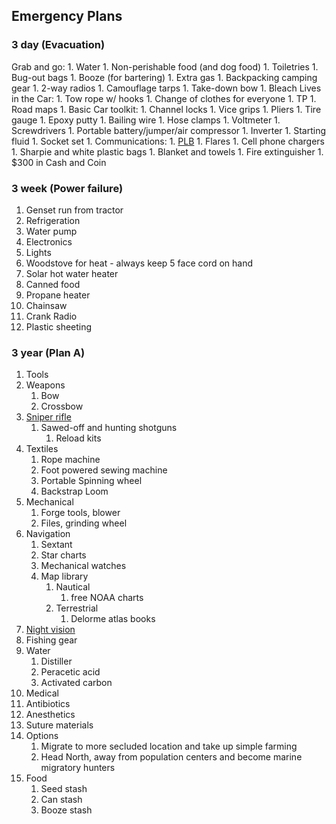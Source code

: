 
##  Emergency Plans 

###  3 day (Evacuation) 
Grab and go:
1. Water
1. Non-perishable food (and dog food)
1. Toiletries
1. Bug-out bags
1. Booze (for bartering)
1. Extra gas
1. Backpacking camping gear
1. 2-way radios
1. Camouflage tarps
1. Take-down bow
1. Bleach
Lives in the Car:
1. Tow rope w/ hooks
1. Change of clothes for everyone
1. TP
1. Road maps
1. Basic Car toolkit:
    1. Channel locks
    1. Vice grips
    1. Pliers
    1. Tire gauge
    1. Epoxy putty
    1. Bailing wire
    1. Hose clamps
    1. Voltmeter
    1. Screwdrivers
    1. Portable battery/jumper/air compressor
    1. Inverter
    1. Starting fluid
    1. Socket set
1. Communications:
1. [PLB](./._RoboticsProjects016.html#___sec15)
    1. Flares
    1. Cell phone chargers
    1. Sharpie and white plastic bags
1. Blanket and towels
1. Fire extinguisher
1. \$300 in Cash and Coin


###  3 week (Power failure) 
1. Genset run from tractor
  1. Refrigeration
  1. Water pump
  1. Electronics
  1. Lights
1. Woodstove for heat - always keep 5 face cord on hand
1. Solar hot water heater
1. Canned food
1. Propane heater
1. Chainsaw
1. Crank Radio
1. Plastic sheeting


###  3 year (Plan A) 
1. Tools
1. Weapons
    1. Bow
    1. Crossbow
1. [Sniper rifle](./ShootingProjects.html#___sec0)
    1. Sawed-off and hunting shotguns
        1. Reload kits
1. Textiles
    1. Rope machine
    1. Foot powered sewing machine
    1. Portable Spinning wheel
    1. Backstrap Loom
1. Mechanical
    1. Forge tools, blower
    1. Files, grinding wheel
1. Navigation
    1. Sextant
    1. Star charts
    1. Mechanical watches
    1. Map library
        1. Nautical
            1. free NOAA charts
        1. Terrestrial
            1. Delorme atlas books
1. [Night vision](https://www.amazon.com/SiOnyx-Aurora-Sport-Vision-Camera/dp/B07XJ86Q8G/ref=pd_rhf_ee_s_bmx_0_3/142-5274756-4662861?_encoding=UTF8&pd_rd_i=B07XJ86Q8G&pd_rd_r=e0fb48b6-9c51-46e9-80d1-be21e37fa6ac&pd_rd_w=ylhoM&pd_rd_wg=4JJNT&pf_rd_p=8b7e22e9-af4c-4b2f-89c8-2bbe22eb41bf&pf_rd_r=XKNKGYTC2JV5BACFA5Y8&psc=1&refRID=XKNKGYTC2JV5BACFA5Y8)
1. Fishing gear
1. Water
    1. Distiller
    1. Peracetic acid
    1. Activated carbon
1. Medical
  1. Antibiotics
  1. Anesthetics
  1. Suture materials
1. Options
    1. Migrate to more secluded location and take up simple farming
    1. Head North, away from population centers and become marine migratory hunters
1. Food
    1. Seed stash
    1. Can stash
    1. Booze stash
